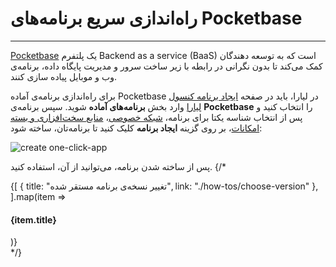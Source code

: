 
<Layout>

# راه‌اندازی سریع برنامه‌های Pocketbase
<hr className="mb-2" />

<a href="https://pocketbase.io/" className="blue-link">Pocketbase</a> 
یک پلتفرم Backend as a service (BaaS) است که به توسعه دهندگان کمک می‌کند تا بدون نگرانی در رابطه با زیر ساخت سرور و مدیریت پایگاه داده، برنامه‌ی وب و موبایل پیاده سازی کنند.
<div className="h-4" />

برای راه‌اندازی برنامه‌ی آماده Pocketbase در لیارا، باید در صفحه <a href="https://console.liara.ir/apps/create" className="blue-link">ایجاد برنامه‌ کنسول لیارا</a> وارد بخش <b>برنامه‌های آماده</b> شوید.
سپس برنامه‌ی <b>Pocketbase</b> 
را انتخاب کنید و پس از انتخاب شناسه یکتا برای برنامه، <a href="/paas/details/private-network" className="blue-link">شبکه خصوصی</a>، <a href="/paas/details/plans/about" className="blue-link">منابع سخت‌افزاری و بسته امکانات</a>، بر روی گزینه <b>ایجاد برنامه</b> کلیک کنید تا برنامه‌تان، ساخته شود:
<div className="h-4" />
<img src="https://files.liara.ir/docs/pocketbase/create-pocketbase-one-click-app.gif" alt="create one-click-app" />

<div className="h-4" />

پس از ساخته شدن برنامه، می‌توانید از آن، استفاده کنید.
{/* 
<Section id="see-also" title="همچنین بخوانید:" />

<div className='h-2' />
<div className="grid grid-cols-1 gap-4">
            {[
      {
        title: "تغییر نسخه‌ی برنامه مستقر شده",
        link: "./how-tos/choose-version"
      },
  ].map(item =>
    <Link href={item.link}>
    <Card className="flex cursor-pointer w-full items-center justify-between">
        <div className="flex items-center gap-3">
        <h4>
            {item.title}
        </h4>
        </div>
        <GoArrowLeft className="ml-1" />
    </Card>
    </Link>
            )}
</div>
 */}

</Layout>